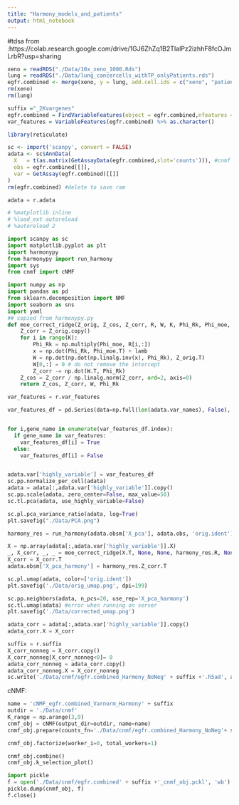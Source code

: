 ```yaml
---
title: "Harmony_models_and_patients"
output: html_notebook
---
```

#tdsa
from :https://colab.research.google.com/drive/1GJ6ZhZq1B2TIalPz2izhhF8fcOJmLrbR?usp=sharing
```r
xeno = readRDS("./Data/10x_xeno_1000.Rds")
lung = readRDS("./Data/lung_cancercells_withTP_onlyPatients.rds")
egfr.combined <- merge(xeno, y = lung, add.cell.ids = c("xeno", "patients"), project = "EGFR")
rm(xeno)
rm(lung)
```



```r
suffix ="_2Kvargenes"
egfr.combined = FindVariableFeatures(object = egfr.combined,nfeatures = 2000)
var_features = VariableFeatures(egfr.combined) %>% as.character()
```



```r
library(reticulate)

sc <- import('scanpy', convert = FALSE)
adata <- sc$AnnData(
  X   = t(as.matrix(GetAssayData(egfr.combined,slot='counts'))), #cnmf expect 10x counts
  obs = egfr.combined[[]],
  var = GetAssay(egfr.combined)[[]]
)
rm(egfr.combined) #delete to save ram
```

```python
adata = r.adata
```


```python
# %matplotlib inline
# %load_ext autoreload
# %autoreload 2

import scanpy as sc
import matplotlib.pyplot as plt
import harmonypy
from harmonypy import run_harmony
import sys
from cnmf import cNMF

import numpy as np
import pandas as pd
from sklearn.decomposition import NMF
import seaborn as sns
import yaml
## copied from harmonypy.py
def moe_correct_ridge(Z_orig, Z_cos, Z_corr, R, W, K, Phi_Rk, Phi_moe, lamb):
    Z_corr = Z_orig.copy()
    for i in range(K):
        Phi_Rk = np.multiply(Phi_moe, R[i,:])
        x = np.dot(Phi_Rk, Phi_moe.T) + lamb
        W = np.dot(np.dot(np.linalg.inv(x), Phi_Rk), Z_orig.T)
        W[0,:] = 0 # do not remove the intercept
        Z_corr -= np.dot(W.T, Phi_Rk)
    Z_cos = Z_corr / np.linalg.norm(Z_corr, ord=2, axis=0)
    return Z_cos, Z_corr, W, Phi_Rk

```

```python
var_features = r.var_features

var_features_df = pd.Series(data=np.full(len(adata.var_names), False), index = adata.var_names)


for i,gene_name in enumerate(var_features_df.index):
  if gene_name in var_features:
    var_features_df[i] = True
  else:
    var_features_df[i] = False


adata.var['highly_variable'] = var_features_df
sc.pp.normalize_per_cell(adata)
adata = adata[:,adata.var['highly_variable']].copy()
sc.pp.scale(adata, zero_center=False, max_value=50)
sc.tl.pca(adata, use_highly_variable=False)
```

```python
sc.pl.pca_variance_ratio(adata, log=True)
plt.savefig("./Data/PCA.png")
```

```python
harmony_res = run_harmony(adata.obsm['X_pca'], adata.obs, 'orig.ident')
```

```python
X = np.array(adata[:,adata.var['highly_variable']].X)
_, X_corr, _, _ = moe_correct_ridge(X.T, None, None, harmony_res.R, None, harmony_res.K, None, harmony_res.Phi_moe, harmony_res.lamb)
X_corr = X_corr.T
adata.obsm['X_pca_harmony'] = harmony_res.Z_corr.T
```

```python
sc.pl.umap(adata, color=['orig.ident'])
plt.savefig('./Data/orig_umap.png', dpi=199)
```

```python
sc.pp.neighbors(adata, n_pcs=20, use_rep='X_pca_harmony')
sc.tl.umap(adata) #error when running on server
plt.savefig('./Data/corrected_umap.png')

```


```python
adata_corr = adata[:,adata.var['highly_variable']].copy()
adata_corr.X = X_corr
```

```python
suffix = r.suffix
X_corr_nonneg = X_corr.copy()
X_corr_nonneg[X_corr_nonneg<0]= 0
adata_corr_nonneg = adata_corr.copy()
adata_corr_nonneg.X = X_corr_nonneg
sc.write('./Data/cnmf/egfr.combined_Harmony_NoNeg' + suffix +'.h5ad', adata_corr_nonneg)
```

cNMF:

```python
name = 'cNMF_egfr.combined_Varnorm_Harmony' + suffix
outdir = './Data/cnmf'
K_range = np.arange(3,9)
cnmf_obj = cNMF(output_dir=outdir, name=name)
cnmf_obj.prepare(counts_fn='./Data/cnmf/egfr.combined_Harmony_NoNeg'+ suffix +'.h5ad', components=K_range, n_iter=10, seed=14, densify=True)
```

```python
cnmf_obj.factorize(worker_i=0, total_workers=1)
```

```python
cnmf_obj.combine()
cnmf_obj.k_selection_plot()
```


```python
import pickle
f = open('./Data/cnmf/egfr.combined' + suffix +'_cnmf_obj.pckl', 'wb')
pickle.dump(cnmf_obj, f)
f.close()
```